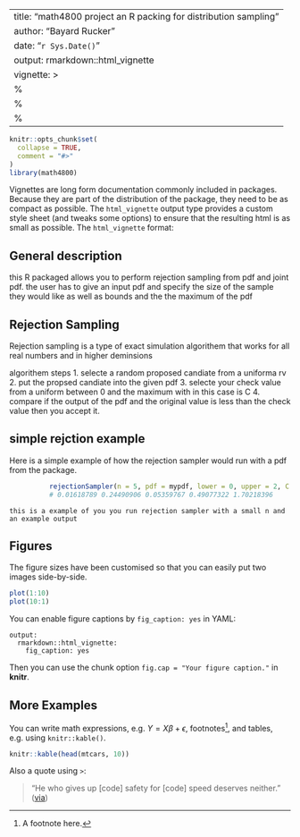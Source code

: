 ---
title: "math4800 project an R packing for distribution sampling"
author: "Bayard Rucker"
date: "`r Sys.Date()`"
output: rmarkdown::html_vignette
vignette: >
  %\VignetteIndexEntry{Vignette Title}
  %\VignetteEngine{knitr::rmarkdown}
  %\VignetteEncoding{UTF-8}
--

```r
knitr::opts_chunk$set(
  collapse = TRUE,
  comment = "#>"
)
library(math4800)
```

Vignettes are long form documentation commonly included in packages. Because they are part of the distribution of the package, they need to be as compact as possible. The `html_vignette` output type provides a custom style sheet (and tweaks some options) to ensure that the resulting html is as small as possible. The `html_vignette` format:


## General description

this R packaged allows you to perform rejection sampling from pdf and joint pdf. the user has to give an input pdf and specify the size of the sample they would like as well as bounds and the the maximum of the pdf 

## Rejection Sampling

  Rejection sampling is a type of exact simulation algorithem that works for all real numbers and in higher
  deminsions 
  
  algorithem steps
  1. selecte a random proposed candiate from a uniforma rv
  2. put the propsed candiate into the given pdf
  3. selecte your check value from a uniform between 0 and the maximum with in this case is C 
  4. compare if the output of the pdf and the original value is less than the check value then you accept it. 
  
## simple rejction example
  
  Here is a simple example of how the rejection sampler would run with a pdf from the package.

```r
          rejectionSampler(n = 5, pdf = mypdf, lower = 0, upper = 2, C = 1)
          # 0.01618789 0.24490906 0.05359767 0.49077322 1.70218396
```
    this is a example of you you run rejection sampler with a small n and an example output





## Figures






The figure sizes have been customised so that you can easily put two images side-by-side. 

```r
plot(1:10)
plot(10:1)
```

You can enable figure captions by `fig_caption: yes` in YAML:

    output:
      rmarkdown::html_vignette:
        fig_caption: yes

Then you can use the chunk option `fig.cap = "Your figure caption."` in **knitr**.

## More Examples

You can write math expressions, e.g. $Y = X\beta + \epsilon$, footnotes^[A footnote here.], and tables, e.g. using `knitr::kable()`.

```r
knitr::kable(head(mtcars, 10))
```

Also a quote using `>`:

> "He who gives up [code] safety for [code] speed deserves neither."
([via](https://twitter.com/hadleywickham/status/504368538874703872))
